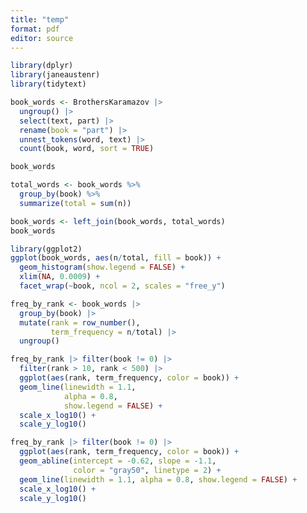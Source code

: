 ```yaml
---
title: "temp"
format: pdf
editor: source
---
```


```r
library(dplyr)
library(janeaustenr)
library(tidytext)

book_words <- BrothersKaramazov |>
  ungroup() |>
  select(text, part) |>
  rename(book = "part") |>
  unnest_tokens(word, text) |>
  count(book, word, sort = TRUE)

book_words

total_words <- book_words %>% 
  group_by(book) %>% 
  summarize(total = sum(n))

book_words <- left_join(book_words, total_words)
book_words

library(ggplot2)
ggplot(book_words, aes(n/total, fill = book)) +
  geom_histogram(show.legend = FALSE) +
  xlim(NA, 0.0009) +
  facet_wrap(~book, ncol = 2, scales = "free_y")

freq_by_rank <- book_words |>
  group_by(book) |> 
  mutate(rank = row_number(), 
         term_frequency = n/total) |>
  ungroup()

freq_by_rank |> filter(book != 0) |>
  filter(rank > 10, rank < 500) |>
  ggplot(aes(rank, term_frequency, color = book)) + 
  geom_line(linewidth = 1.1,
            alpha = 0.8,
            show.legend = FALSE) + 
  scale_x_log10() +
  scale_y_log10()

freq_by_rank |> filter(book != 0) |>
  ggplot(aes(rank, term_frequency, color = book)) + 
  geom_abline(intercept = -0.62, slope = -1.1, 
              color = "gray50", linetype = 2) +
  geom_line(linewidth = 1.1, alpha = 0.8, show.legend = FALSE) + 
  scale_x_log10() +
  scale_y_log10()
```